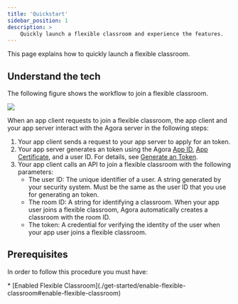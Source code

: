 ```yaml
---
title: 'Quickstart'
sidebar_position: 1
description: >
    Quickly launch a flexible classroom and experience the features.
---
```




This page explains how to  quickly launch a flexible classroom.

## Understand the tech

The following figure shows the workflow to join a flexible classroom.

![](https://web-cdn.agora.io/docs-files/1623309158910)

When an app client requests to join a flexible classroom, the app client and your app server interact with the Agora server in the following steps:

1. Your app client sends a request to your app server to apply for an <Vg k="SIG" /> token.
2. Your app server generates an <Vg k="SIG" /> token using the Agora [App ID](/flexible-classroom/reference/manage-agora-account#get-the-app-id), [App Certificate](/flexible-classroom/reference/manage-agora-account/#get-the-app-certificate), and a user ID. For details, see [Generate an <Vg k="SIG" /> Token]( /flexible-classroom/develop/authentication-workflow/).
3. Your app client calls an API to join a flexible classroom with the following parameters:
    - The user ID: The unique identifier of a user. A string generated by your security system. Must be the same as the user ID that you use for generating an <Vg k="SIG" /> token.
    - The room ID: A string for identifying a classroom. When your app user joins a flexible classroom, Agora automatically creates a classroom with the room ID.
    - The <Vg k="SIG" /> token: A credential for verifying the identity of the user when your app user joins a flexible classroom.

## Prerequisites

In order to follow this procedure you must have:

<Prerequites />
* [Enabled Flexible Classroom](./get-started/enable-flexible-classroom#enable-flexible-classroom)

<Quickstart />

